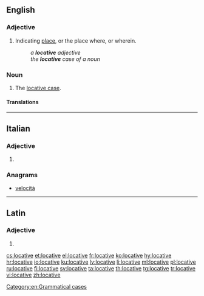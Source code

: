 ==English==

===Adjective===
{{en-adj|-}}

# {{context|grammar|lang=en}} Indicating [[place]], or the place where, or wherein.
#: ''a '''locative''' adjective''
#: ''the '''locative''' case of a noun''

===Noun===
{{en-noun}}

# {{context|grammar|lang=en}} The [[locative case]].

====Translations====
{{trans-top|grammatical case}}
{{trans-see|locative case}}
{{trans-bottom}}

[[Category:en:Grammatical cases]]

----

==Italian==

===Adjective===
{{head|it|adjective form}}

# {{feminine plural of|locativo|lang=it}}

===Anagrams===
* [[velocità#Italian|velocità]]

----

==Latin==

===Adjective===
{{la-adj-form|locātīve}}

# {{inflection of|locātīvus||voc|m|s|lang=la}}

[[cs:locative]]
[[et:locative]]
[[el:locative]]
[[fr:locative]]
[[ko:locative]]
[[hy:locative]]
[[hr:locative]]
[[io:locative]]
[[ku:locative]]
[[lv:locative]]
[[li:locative]]
[[ml:locative]]
[[pl:locative]]
[[ru:locative]]
[[fi:locative]]
[[sv:locative]]
[[ta:locative]]
[[th:locative]]
[[tg:locative]]
[[tr:locative]]
[[vi:locative]]
[[zh:locative]]